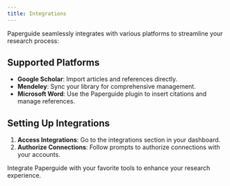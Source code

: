 ```yaml
---
title: Integrations
---
```


Paperguide seamlessly integrates with various platforms to streamline your research process:

## Supported Platforms

- **Google Scholar**: Import articles and references directly.
- **Mendeley**: Sync your library for comprehensive management.
- **Microsoft Word**: Use the Paperguide plugin to insert citations and manage references.

## Setting Up Integrations

1. **Access Integrations**: Go to the integrations section in your dashboard.
2. **Authorize Connections**: Follow prompts to authorize connections with your accounts.

Integrate Paperguide with your favorite tools to enhance your research experience.
